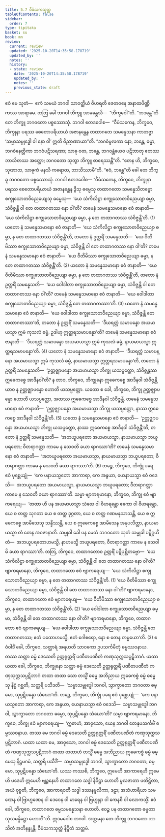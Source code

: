 ```yaml
---
title: 5.7 ဝီမံသကသုတ္တ
tableOfContents: false
sidebar:
  order: 7
type: tipitaka
basket: su
book: mn
review:
  current: review
  updated: '2025-10-20T14:35:58.178719'
  updated_by: ''
  notes: ''
  history:
  - state: review
    date: '2025-10-20T14:35:58.178719'
    updated_by: ''
    notes: ''
    previous_state: draft
---
```



<DynamicBreadcrumb />


<ReviewStatus review={frontmatter.review} showDetails={true} />

<HypothesisAnnotation frontmatter={frontmatter} />

<Division number="487" book="mn" e="ch" v="24">

<Paragraph number="1677" book="mn">
ဧဝံ မေ သုတံ—  ဧကံ သမယံ ဘဂဝါ သာဝတ္ထိယံ ဝိဟရတိ ဇေတဝနေ အနာထပိဏ္ဍိကဿ အာရာမေ. တတြ ခေါ ဘဂဝါ ဘိက္ခူ အာမန္တေသိ—  “ဘိက္ခဝေါ”တိ. “ဘဒန္တေ”တိ တေ ဘိက္ခူ ဘဂဝတော ပစ္စဿောသုံ. ဘဂဝါ ဧတဒဝေါစ—  “ဝီမံသကေန, ဘိက္ခဝေ, ဘိက္ခုနာ ပရဿ စေတောပရိယာယံ အဇာနန္တေန တထာဂတေ သမန္နေသနာ ကာတဗ္ဗာ ‘သမ္မာသမ္ဗုဒ္ဓေါ ဝါ နော ဝါ’ ဣတိ ဝိညာဏာယာ”တိ. “ဘဂဝံမူလကာ နော, ဘန္တေ, ဓမ္မာ, ဘဂဝံနေတ္တိကာ ဘဂဝံပဋိသရဏာ; သာဓု ဝတ, ဘန္တေ, ဘဂဝန္တံယေဝ ပဋိဘာတု ဧတဿ ဘာသိတဿ အတ္ထော; ဘဂဝတော သုတွာ ဘိက္ခူ ဓာရေဿန္တီ”တိ. “တေန ဟိ, ဘိက္ခဝေ, သုဏာထ, သာဓုကံ မနသိ ကရောထ, ဘာသိဿာမီ”တိ. “ဧဝံ, ဘန္တေ”တိ ခေါ တေ ဘိက္ခူ ဘဂဝတော ပစ္စဿောသုံ. ဘဂဝါ ဧတဒဝေါစ—
</Paragraph>

</Division>
<Division number="488" book="mn" e="ch" v="24">

<Paragraph number="1678" book="mn">
“ဝီမံသကေန, ဘိက္ခဝေ, ဘိက္ခုနာ ပရဿ စေတောပရိယာယံ အဇာနန္တေန ဒွီသု ဓမ္မေသု တထာဂတော သမန္နေသိတဗ္ဗော စက္ခုသောတဝိညေယျေသု ဓမ္မေသု—  ‘ယေ သံကိလိဋ္ဌာ စက္ခုသောတဝိညေယျာ ဓမ္မာ, သံဝိဇ္ဇန္တိ ဝါ တေ တထာဂတဿ နော ဝါ’တိ? တမေနံ သမန္နေသမာနော ဧဝံ ဇာနာတိ—  ‘ယေ သံကိလိဋ္ဌာ စက္ခုသောတဝိညေယျာ ဓမ္မာ, န တေ တထာဂတဿ သံဝိဇ္ဇန္တီ’တိ. (1)
</Paragraph>

<Paragraph number="1679" book="mn">
ယတော နံ သမန္နေသမာနော ဧဝံ ဇာနာတိ—  ‘ယေ သံကိလိဋ္ဌာ စက္ခုသောတဝိညေယျာ ဓမ္မာ, န တေ တထာဂတဿ သံဝိဇ္ဇန္တီ’တိ, တတော နံ ဥတ္တရိံ သမန္နေသတိ—  ‘ယေ ဝီတိမိဿာ စက္ခုသောတဝိညေယျာ ဓမ္မာ, သံဝိဇ္ဇန္တိ ဝါ တေ တထာဂတဿ နော ဝါ’တိ? တမေနံ သမန္နေသမာနော ဧဝံ ဇာနာတိ—  ‘ယေ ဝီတိမိဿာ စက္ခုသောတဝိညေယျာ ဓမ္မာ, န တေ တထာဂတဿ သံဝိဇ္ဇန္တီ’တိ. (2)
</Paragraph>

<Paragraph number="1680" book="mn">
ယတော နံ သမန္နေသမာနော ဧဝံ ဇာနာတိ—  ‘ယေ ဝီတိမိဿာ စက္ခုသောတဝိညေယျာ ဓမ္မာ, န တေ တထာဂတဿ သံဝိဇ္ဇန္တီ’တိ, တတော နံ ဥတ္တရိံ သမန္နေသတိ—  ‘ယေ ဝေါဒါတာ စက္ခုသောတဝိညေယျာ ဓမ္မာ, သံဝိဇ္ဇန္တိ ဝါ တေ တထာဂတဿ နော ဝါ’တိ? တမေနံ သမန္နေသမာနော ဧဝံ ဇာနာတိ—  ‘ယေ ဝေါဒါတာ စက္ခုသောတဝိညေယျာ ဓမ္မာ, သံဝိဇ္ဇန္တိ တေ တထာဂတဿာ’တိ. (3)
</Paragraph>

<Paragraph number="1681" book="mn">
ယတော နံ သမန္နေသမာနော ဧဝံ ဇာနာတိ—  ‘ယေ ဝေါဒါတာ စက္ခုသောတဝိညေယျာ ဓမ္မာ, သံဝိဇ္ဇန္တိ တေ တထာဂတဿာ’တိ, တတော နံ ဥတ္တရိံ သမန္နေသတိ—  ‘ဒီဃရတ္တံ သမာပန္နော အယမာယသ္မာ ဣမံ ကုသလံ ဓမ္မံ, ဥဒါဟု ဣတ္တရသမာပန္နော’တိ? တမေနံ သမန္နေသမာနော ဧဝံ ဇာနာတိ—  ‘ဒီဃရတ္တံ သမာပန္နော အယမာယသ္မာ ဣမံ ကုသလံ ဓမ္မံ, နာယမာယသ္မာ ဣတ္တရသမာပန္နော’တိ. (4)
</Paragraph>

<Paragraph number="1682" book="mn">
ယတော နံ သမန္နေသမာနော ဧဝံ ဇာနာတိ—  ‘ဒီဃရတ္တံ သမာပန္နော အယမာယသ္မာ ဣမံ ကုသလံ ဓမ္မံ, နာယမာယသ္မာ ဣတ္တရသမာပန္နော’တိ, တတော နံ ဥတ္တရိံ သမန္နေသတိ—  ‘ဉတ္တဇ္ဈာပန္နော အယမာယသ္မာ ဘိက္ခု ယသပ္ပတ္တော, သံဝိဇ္ဇန္တဿ ဣဓေကစ္စေ အာဒီနဝါ’တိ? န တာဝ, ဘိက္ခဝေ, ဘိက္ခုနော ဣဓေကစ္စေ အာဒီနဝါ သံဝိဇ္ဇန္တိ ယာဝ န ဉတ္တဇ္ဈာပန္နော ဟောတိ ယသပ္ပတ္တော. ယတော စ ခေါ, ဘိက္ခဝေ, ဘိက္ခု ဉတ္တဇ္ဈာပန္နော ဟောတိ ယသပ္ပတ္တော, အထဿ ဣဓေကစ္စေ အာဒီနဝါ သံဝိဇ္ဇန္တိ. တမေနံ သမန္နေသမာနော ဧဝံ ဇာနာတိ—  ‘ဉတ္တဇ္ဈာပန္နော အယမာယသ္မာ ဘိက္ခု ယသပ္ပတ္တော, နာဿ ဣဓေကစ္စေ အာဒီနဝါ သံဝိဇ္ဇန္တီ’တိ. (5)
</Paragraph>

<Paragraph number="1683" book="mn">
ယတော နံ သမန္နေသမာနော ဧဝံ ဇာနာတိ—  ‘ဉတ္တဇ္ဈာပန္နော အယမာယသ္မာ ဘိက္ခု ယသပ္ပတ္တော, နာဿ ဣဓေကစ္စေ အာဒီနဝါ သံဝိဇ္ဇန္တီ’တိ, တတော နံ ဥတ္တရိံ သမန္နေသတိ—  ‘အဘယူပရတော အယမာယသ္မာ, နာယမာယသ္မာ ဘယူပရတော; ဝီတရာဂတ္တာ ကာမေ န သေဝတိ ခယာ ရာဂဿာ’တိ? တမေနံ သမန္နေသမာနော ဧဝံ ဇာနာတိ—  ‘အဘယူပရတော အယမာယသ္မာ, နာယမာယသ္မာ ဘယူပရတော; ဝီတရာဂတ္တာ ကာမေ န သေဝတိ ခယာ ရာဂဿာ’တိ. (6)
</Paragraph>

<Paragraph number="1684" book="mn">
တဉ္စေ, ဘိက္ခဝေ, ဘိက္ခုံ ပရေ ဧဝံ ပုစ္ဆေယျုံ—  ‘ကေ ပနာယသ္မတော အာကာရာ, ကေ အနွယာ, ယေနာယသ္မာ ဧဝံ ဝဒေသိ—  အဘယူပရတော အယမာယသ္မာ, နာယမာယသ္မာ ဘယူပရတော; ဝီတရာဂတ္တာ ကာမေ န သေဝတိ ခယာ ရာဂဿာ’တိ. သမ္မာ ဗျာကရမာနော, ဘိက္ခဝေ, ဘိက္ခု ဧဝံ ဗျာကရေယျ—  ‘တထာ ဟိ ပန အယမာယသ္မာ သံဃေ ဝါ ဝိဟရန္တော ဧကော ဝါ ဝိဟရန္တော, ယေ စ တတ္ထ သုဂတာ ယေ စ တတ္ထ ဒုဂ္ဂတာ, ယေ စ တတ္ထ ဂဏမနုသာသန္တိ, ယေ စ ဣဓေကစ္စေ အာမိသေသု သန္ဒိဿန္တိ, ယေ စ ဣဓေကစ္စေ အာမိသေန အနုပလိတ္တာ, နာယမာယသ္မာ တံ တေန အဝဇာနာတိ. သမ္မုခါ ခေါ ပန မေတံ ဘဂဝတော သုတံ သမ္မုခါ ပဋိဂ္ဂဟိတံ—  အဘယူပရတောဟမသ္မိ, နာဟမသ္မိ ဘယူပရတော, ဝီတရာဂတ္တာ ကာမေ န သေဝါမိ ခယာ ရာဂဿာ’တိ.
</Paragraph>

</Division>
<Division number="489" book="mn" e="ch" v="24">

<Paragraph number="1685" book="mn">
တတြ, ဘိက္ခဝေ, တထာဂတောဝ ဥတ္တရိံ ပဋိပုစ္ဆိတဗ္ဗော—  ‘ယေ သံကိလိဋ္ဌာ စက္ခုသောတဝိညေယျာ ဓမ္မာ, သံဝိဇ္ဇန္တိ ဝါ တေ တထာဂတဿ နော ဝါ’တိ? ဗျာကရမာနော, ဘိက္ခဝေ, တထာဂတော ဧဝံ ဗျာကရေယျ—  ‘ယေ သံကိလိဋ္ဌာ စက္ခုသောတဝိညေယျာ ဓမ္မာ, န တေ တထာဂတဿ သံဝိဇ္ဇန္တီ’တိ. (1)
</Paragraph>

<Paragraph number="1686" book="mn">
‘ယေ ဝီတိမိဿာ စက္ခုသောတဝိညေယျာ ဓမ္မာ, သံဝိဇ္ဇန္တိ ဝါ တေ တထာဂတဿ နော ဝါ’တိ? ဗျာကရမာနော, ဘိက္ခဝေ, တထာဂတော ဧဝံ ဗျာကရေယျ—  ‘ယေ ဝီတိမိဿာ စက္ခုသောတဝိညေယျာ ဓမ္မာ, န တေ တထာဂတဿ သံဝိဇ္ဇန္တီ’တိ. (2)
</Paragraph>

<Paragraph number="1687" book="mn">
‘ယေ ဝေါဒါတာ စက္ခုသောတဝိညေယျာ ဓမ္မာ, သံဝိဇ္ဇန္တိ ဝါ တေ တထာဂတဿ နော ဝါ’တိ? ဗျာကရမာနော, ဘိက္ခဝေ, တထာဂတော ဧဝံ ဗျာကရေယျ—  ‘ယေ ဝေါဒါတာ စက္ခုသောတဝိညေယျာ ဓမ္မာ, သံဝိဇ္ဇန္တိ တေ တထာဂတဿ; ဧတံ ပထောဟမသ္မိ, ဧတံ ဂေါစရော, နော စ တေန တမ္မယော’တိ. (3)
</Paragraph>

<Paragraph number="1688" book="mn">
ဧဝံဝါဒိံ ခေါ, ဘိက္ခဝေ, သတ္ထာရံ အရဟတိ သာဝကော ဥပသင်္ကမိတုံ ဓမ္မဿဝနာယ. တဿ သတ္ထာ ဓမ္မံ ဒေသေတိ ဥတ္တရုတ္တရိံ ပဏီတပဏီတံ ကဏှသုက္ကသပ္ပဋိဘာဂံ. ယထာ ယထာ ခေါ, ဘိက္ခဝေ, ဘိက္ခုနော သတ္ထာ ဓမ္မံ ဒေသေတိ ဥတ္တရုတ္တရိံ ပဏီတပဏီတံ ကဏှသုက္ကသပ္ပဋိဘာဂံ တထာ တထာ သော တသ္မိံ ဓမ္မေ အဘိညာယ ဣဓေကစ္စံ ဓမ္မံ ဓမ္မေသု နိဋ္ဌံ ဂစ္ဆတိ, သတ္ထရိ ပသီဒတိ—  ‘သမ္မာသမ္ဗုဒ္ဓေါ ဘဂဝါ, သွာက္ခာတော ဘဂဝတာ ဓမ္မော, သုပ္ပဋိပန္နော သံဃော’တိ. တဉ္စေ, ဘိက္ခဝေ, ဘိက္ခုံ ပရေ ဧဝံ ပုစ္ဆေယျုံ—  ‘ကေ ပနာယသ္မတော အာကာရာ, ကေ အနွယာ, ယေနာယသ္မာ ဧဝံ ဝဒေသိ—  သမ္မာသမ္ဗုဒ္ဓေါ ဘဂဝါ, သွာက္ခာတော ဘဂဝတာ ဓမ္မော, သုပ္ပဋိပန္နော သံဃော’တိ? သမ္မာ ဗျာကရမာနော, ဘိက္ခဝေ, ဘိက္ခု ဧဝံ ဗျာကရေယျ—  ‘ဣဓာဟံ, အာဝုသော, ယေန ဘဂဝါ တေနုပသင်္ကမိံ ဓမ္မဿဝနာယ. တဿ မေ ဘဂဝါ ဓမ္မံ ဒေသေတိ ဥတ္တရုတ္တရိံ ပဏီတပဏီတံ ကဏှသုက္ကသပ္ပဋိဘာဂံ. ယထာ ယထာ မေ, အာဝုသော, ဘဂဝါ ဓမ္မံ ဒေသေတိ ဥတ္တရုတ္တရိံ ပဏီတပဏီတံ ကဏှသုက္ကသပ္ပဋိဘာဂံ တထာ တထာဟံ တသ္မိံ ဓမ္မေ အဘိညာယ ဣဓေကစ္စံ ဓမ္မံ ဓမ္မေသု နိဋ္ဌမဂမံ, သတ္ထရိ ပသီဒိံ—  သမ္မာသမ္ဗုဒ္ဓေါ ဘဂဝါ, သွာက္ခာတော ဘဂဝတာ, ဓမ္မော, သုပ္ပဋိပန္နော သံဃော’တိ.
</Paragraph>

</Division>
<Division number="490" book="mn" e="ch" v="24">

<Paragraph number="1689" book="mn">
ယဿ ကဿစိ, ဘိက္ခဝေ, ဣမေဟိ အာကာရေဟိ ဣမေဟိ ပဒေဟိ ဣမေဟိ ဗျဉ္ဇနေဟိ တထာဂတေ သဒ္ဓါ နိဝိဋ္ဌာ ဟောတိ မူလဇာတာ ပတိဋ္ဌိတာ, အယံ ဝုစ္စတိ, ဘိက္ခဝေ, အာကာရဝတီ သဒ္ဓါ ဒဿနမူလိကာ, ဒဠှာ; အသံဟာရိယာ သမဏေန ဝါ ဗြာဟ္မဏေန ဝါ ဒေဝေန ဝါ မာရေန ဝါ ဗြဟ္မုနာ ဝါ ကေနစိ ဝါ လောကသ္မိံ. ဧဝံ ခေါ, ဘိက္ခဝေ, တထာဂတေ ဓမ္မသမန္နေသနာ ဟောတိ. ဧဝဉ္စ ပန တထာဂတော ဓမ္မတာသုသမန္နိဋ္ဌော ဟောတီ”တိ.
</Paragraph>

<Paragraph number="1690" book="mn">
ဣဒမဝေါစ ဘဂဝါ. အတ္တမနာ တေ ဘိက္ခူ ဘဂဝတော ဘာသိတံ အဘိနန္ဒုန္တိ.

</Paragraph>
</Division>

<Paragraph number="1691" type="center" book="mn">
ဝီမံသကသုတ္တံ နိဋ္ဌိတံ သတ္တမံ.
</Paragraph>